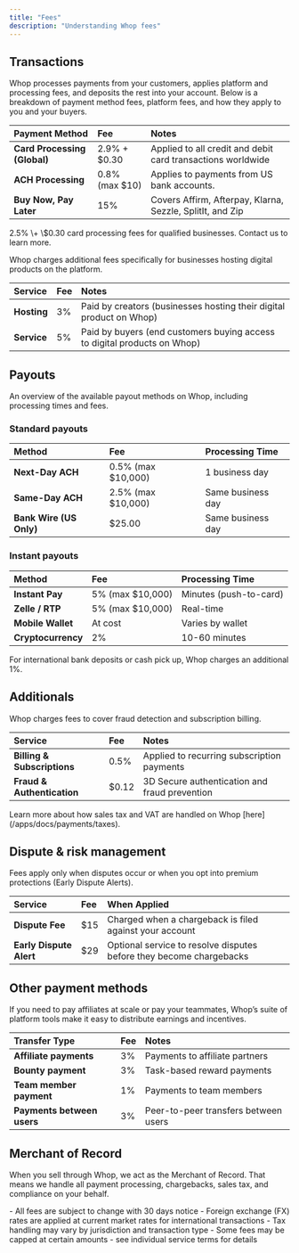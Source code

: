 ```yaml
---
title: "Fees"
description: "Understanding Whop fees"
---
```


## Transactions

Whop processes payments from your customers, applies platform and processing fees, and deposits the rest into your account. Below is a breakdown of payment method fees, platform fees, and how they apply to you and your buyers.

| Payment Method               | Fee             | Notes                                                       |
| :--------------------------- | :-------------- | :---------------------------------------------------------- |
| **Card Processing (Global)** | 2.9% \+ \$0.30  | Applied to all credit and debit card transactions worldwide |
| **ACH Processing**           | 0.8% (max \$10) | Applies to payments from US bank accounts.                  |
| **Buy Now, Pay Later**       | 15%             | Covers Affirm, Afterpay, Klarna, Sezzle, SplitIt, and Zip   |

<Tip>
  2.5% \+ \$0.30 card processing fees for qualified businesses. Contact us to learn more.
</Tip>

Whop charges additional fees specifically for businesses hosting digital products on the platform.

| Service     | Fee | Notes                                                                    |
| :---------- | :-- | :----------------------------------------------------------------------- |
| **Hosting** | 3%  | Paid by creators (businesses hosting their digital product on Whop)      |
| **Service** | 5%  | Paid by buyers (end customers buying access to digital products on Whop) |

## Payouts

An overview of the available payout methods on Whop, including processing times and fees. 

### Standard payouts

| Method                  | Fee                 | Processing Time   |
| :---------------------- | :------------------ | :---------------- |
| **Next-Day ACH**        | 0.5% (max \$10,000) | 1 business day    |
| **Same-Day ACH**        | 2.5% (max \$10,000) | Same business day |
| **Bank Wire (US Only)** | \$25.00             | Same business day |

### Instant payouts

| Method             | Fee               | Processing Time        |
| :----------------- | :---------------- | :--------------------- |
| **Instant Pay**    | 5% (max \$10,000) | Minutes (push-to-card) |
| **Zelle / RTP**    | 5% (max \$10,000) | Real-time              |
| **Mobile Wallet**  | At cost           | Varies by wallet       |
| **Cryptocurrency** | 2%                | 10-60 minutes          |

<Tip>
  For international bank deposits or cash pick up, Whop charges an additional 1%.
</Tip>

## Additionals

Whop charges fees to cover fraud detection and subscription billing.

| Service                     | Fee    | Notes                                         |
| :-------------------------- | :----- | :-------------------------------------------- |
| **Billing & Subscriptions** | 0.5%   | Applied to recurring subscription payments    |
| **Fraud & Authentication**  | \$0.12 | 3D Secure authentication and fraud prevention |

<Tip>
  Learn more about how sales tax and VAT are handled on Whop [here](/apps/docs/payments/taxes).
</Tip>

## Dispute & risk management

Fees apply only when disputes occur or when you opt into premium protections (Early Dispute Alerts).

| Service                 | Fee  | When Applied                                                        |
| :---------------------- | :--- | :------------------------------------------------------------------ |
| **Dispute Fee**         | \$15 | Charged when a chargeback is filed against your account             |
| **Early Dispute Alert** | \$29 | Optional service to resolve disputes before they become chargebacks |

## Other payment methods

If you need to pay affiliates at scale or pay your teammates, Whop’s suite of platform tools make it easy to distribute earnings and incentives.

| Transfer Type              | Fee | Notes                                |
| :------------------------- | :-- | :----------------------------------- |
| **Affiliate payments**     | 3%  | Payments to affiliate partners       |
| **Bounty payment**         | 3%  | Task-based reward payments           |
| **Team member payment**    | 1%  | Payments to team members             |
| **Payments between users** | 3%  | Peer-to-peer transfers between users |

## Merchant of Record

When you sell through Whop, we act as the Merchant of Record. That means we handle all payment processing, chargebacks, sales tax, and compliance on your behalf.

<Note>
  - All fees are subject to change with 30 days notice
  - Foreign exchange (FX) rates are applied at current market rates for international transactions
  - Tax handling may vary by jurisdiction and transaction type
  - Some fees may be capped at certain amounts - see individual service terms for details
</Note>